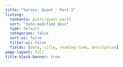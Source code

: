 ```yaml
---
title: "Series: Quant - Part 2"
listing:
  contents: posts/quant-part2
  sort: "date-modified desc"
  type: default
  categories: false
  sort-ui: false
  filter-ui: false
  fields: [date, title, reading-time, description]
page-layout: full
title-block-banner: true
---
```


